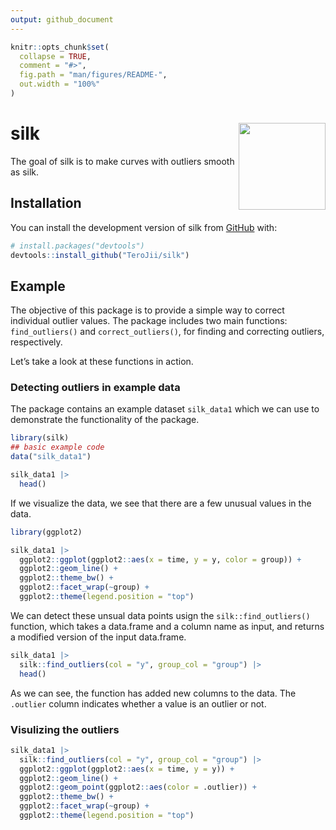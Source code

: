```yaml
---
output: github_document
---
```


<!-- README.md is generated from README.Rmd. Please edit that file -->

```r
knitr::opts_chunk$set(
  collapse = TRUE,
  comment = "#>",
  fig.path = "man/figures/README-",
  out.width = "100%"
)
```

# silk <img src="man/figures/logo.png" align="right" height="139" alt="" />

<!-- badges: start -->
<!-- badges: end -->

The goal of silk is to make curves with outliers smooth as silk.

## Installation

You can install the development version of silk from [GitHub](https://github.com/) with:

``` r
# install.packages("devtools")
devtools::install_github("TeroJii/silk")
```

## Example

The objective of this package is to provide a simple way to correct individual outlier values. The package includes two main functions: `find_outliers()` and `correct_outliers()`, for finding and correcting outliers, respectively.

Let's take a look at these functions in action.

### Detecting outliers in example data

The package contains an example dataset `silk_data1` which we can use to demonstrate the functionality of the package.

```r
library(silk)
## basic example code
data("silk_data1")

silk_data1 |> 
  head()

```

If we visualize the data, we see that there are a few unusual values in the data.

```r
library(ggplot2)

silk_data1 |> 
  ggplot2::ggplot(ggplot2::aes(x = time, y = y, color = group)) +
  ggplot2::geom_line() +
  ggplot2::theme_bw() +
  ggplot2::facet_wrap(~group) +
  ggplot2::theme(legend.position = "top")
```

We can detect these unsual data points usign the `silk::find_outliers()` function, which takes a data.frame and a column name as input, and returns a modified version of the input data.frame.


```r
silk_data1 |> 
  silk::find_outliers(col = "y", group_col = "group") |>
  head()
```

As we can see, the function has added new columns to the data. The  `.outlier` column indicates whether a value is an outlier or not.

### Visulizing the outliers

```r

silk_data1 |> 
  silk::find_outliers(col = "y", group_col = "group") |>
  ggplot2::ggplot(ggplot2::aes(x = time, y = y)) +
  ggplot2::geom_line() +
  ggplot2::geom_point(ggplot2::aes(color = .outlier)) +
  ggplot2::theme_bw() +
  ggplot2::facet_wrap(~group) +
  ggplot2::theme(legend.position = "top")
```


<!--
You'll still need to render `README.Rmd` regularly, to keep `README.md` up-to-date. `devtools::build_readme()` is handy for this.

You can also embed plots, for example:

```r
#plot(pressure)
```

In that case, don't forget to commit and push the resulting figure files, so they display on GitHub and CRAN.
-->

